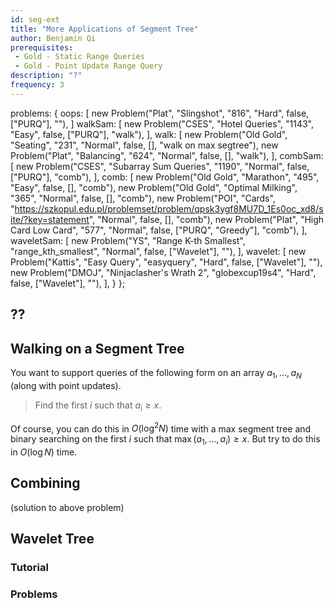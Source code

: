```yaml
---
id: seg-ext
title: "More Applications of Segment Tree"
author: Benjamin Qi
prerequisites: 
 - Gold - Static Range Queries
 - Gold - Point Update Range Query
description: "?"
frequency: 3
---
```



  problems: {
    oops: [
      new Problem("Plat", "Slingshot", "816", "Hard", false, ["PURQ"], ""),
    ]
    walkSam: [
      new Problem("CSES", "Hotel Queries", "1143", "Easy", false, ["PURQ"], "walk"),
    ],
    walk: [
      new Problem("Old Gold", "Seating", "231", "Normal", false, [], "walk on max segtree"),
      new Problem("Plat", "Balancing", "624", "Normal", false, [], "walk"),
    ],
    combSam: [
      new Problem("CSES", "Subarray Sum Queries", "1190", "Normal", false, ["PURQ"], "comb"),
    ],
    comb: [
      new Problem("Old Gold", "Marathon", "495", "Easy", false, [], "comb"),
      new Problem("Old Gold", "Optimal Milking", "365", "Normal", false, [], "comb"),
      new Problem("POI", "Cards", "https://szkopul.edu.pl/problemset/problem/qpsk3ygf8MU7D_1Es0oc_xd8/site/?key=statement", "Normal", false, [], "comb"),
      new Problem("Plat", "High Card Low Card", "577", "Normal", false, ["PURQ", "Greedy"], "comb"),
    ],
    waveletSam: [
      new Problem("YS", "Range K-th Smallest", "range_kth_smallest", "Normal", false, ["Wavelet"], ""),
    ],
    wavelet: [
      new Problem("Kattis", "Easy Query", "easyquery", "Hard", false, ["Wavelet"], ""),
      new Problem("DMOJ", "Ninjaclasher's Wrath 2", "globexcup19s4", "Hard", false, ["Wavelet"], ""),
    ],
  }
};

## ??

<Problems problems={metadata.problems.oops} />

## Walking on a Segment Tree

<Problems problems={metadata.problems.walkSam} />

You want to support queries of the following form on an array $a_1,\ldots,a_N$ (along with point updates).

> Find the first $i$ such that $a_i\ge x$.

Of course, you can do this in $O(\log^2N)$ time with a max segment tree and binary searching on the first $i$ such that $\max(a_1,\ldots,a_i)\ge x$. But try to do this in $O(\log N)$ time.

<Problems problems={metadata.problems.walk} />

## Combining

<Problems problems={metadata.problems.combSam} />

(solution to above problem)

<Problems problems={metadata.problems.comb} />

## Wavelet Tree

<Problems problems={metadata.problems.waveletSam} />

### Tutorial

<Resources>
  <Resource source="CF" title="Intro to New DS: Wavelet Trees" url="blog/entry/52854"></Resource>
</Resources>

### Problems

<Problems problems={metadata.problems.wavelet} />
